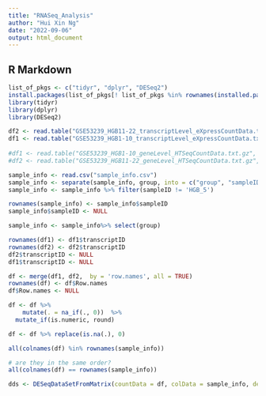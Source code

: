 ```yaml
---
title: "RNASeq_Analysis"
author: "Hui Xin Ng"
date: "2022-09-06"
output: html_document
---
```

 
## R Markdown
 

```r
list_of_pkgs <- c("tidyr", "dplyr", "DESeq2")
install.packages(list_of_pkgs[! list_of_pkgs %in% rownames(installed.packages())])
library(tidyr)
library(dplyr)
library(DESeq2)

df2 <- read.table("GSE53239_HGB11-22_transcriptLevel_eXpressCountData.txt.gz", stringsAsFactors = FALSE, sep = "", header = TRUE)
df1 <- read.table("GSE53239_HGB1-10_transcriptLevel_eXpressCountData.txt.gz", stringsAsFactors = FALSE, sep = "", header = TRUE)
 
#df1 <- read.table("GSE53239_HGB1-10_geneLevel_HTSeqCountData.txt.gz", stringsAsFactors = FALSE, sep = "", header = TRUE)
#df2 <- read.table("GSE53239_HGB11-22_geneLevel_HTSeqCountData.txt.gz", stringsAsFactors = FALSE, sep = "", header = TRUE)

sample_info <- read.csv("sample_info.csv")
sample_info <- separate(sample_info, group, into = c("group", "sampleID"), sep = " ")
sample_info <- sample_info %>% filter(sampleID != 'HGB_5')

rownames(sample_info) <- sample_info$sampleID
sample_info$sampleID <- NULL

sample_info <- sample_info%>% select(group)

rownames(df1) <- df1$transcriptID 
rownames(df2) <- df2$transcriptID
df2$transcriptID <- NULL
df1$transcriptID <- NULL

df <- merge(df1, df2,  by = 'row.names', all = TRUE)
rownames(df) <- df$Row.names
df$Row.names <- NULL

df <- df %>% 
    mutate(. = na_if(., 0))  %>% 
  mutate_if(is.numeric, round)

df <- df %>% replace(is.na(.), 0)
```

```r
all(colnames(df) %in% rownames(sample_info))

# are they in the same order?
all(colnames(df) == rownames(sample_info))
```

```r
dds <- DESeqDataSetFromMatrix(countData = df, colData = sample_info, design = ~group)
```
 